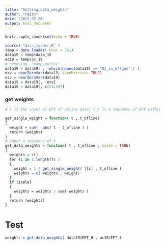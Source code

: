 ```yaml
---
title: "Setting_data_weights"
author: "Peian"
date: '2022-07-26'
output: html_document
---
```


```r
knitr::opts_chunk$set(echo = TRUE)
```

```r
source( "data_loader.R" )
temp = data_loader( Hour = 361)
data19 = temp$data_19
ac19 = temp$ac_19
# removing  "pump.outlet"
data19 = data19[ , -which(names(data19) == "O2_in_offgas" ) ] 
nzv = nearZeroVar(data19, saveMetrics= TRUE)
nzv = nearZeroVar(data19)
data19 = data19[, -nzv]
data19 = data19[,-c(53:59)]
```

### get weights
```r
# t is the input of EFT of online data; t_k is a sequence of EFT within offline data 

get_single_weight = function( t , t_ofline) 
{
  weight = sum(  abs( t - t_ofline ) )
  return (weight)
}
# input a sequence of t
get_data_weights = function( t , t_ofline , scale = TRUE)
{
  weights = c()
  for (i in 1:length(t) )
  {
    weight = 1 / get_single_weight( t[i] , t_ofline )
    weights = c( weights , weight)
  }
  if (scale) 
  {
    weights = weights / sum( weights )
  }
  return (weights)
}
```
# Test 
```r
weights = get_data_weights( data19$EFT_H , ac19$EFT )
```


```r

```




